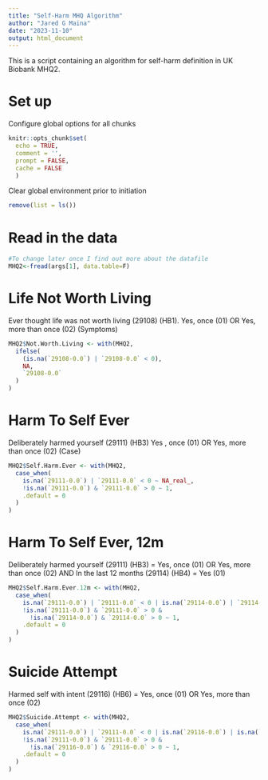 ```yaml
---
title: "Self-Harm MHQ Algorithm"
author: "Jared G Maina"
date: "2023-11-10"
output: html_document
---
```


This is a script containing an algorithm for self-harm definition in UK Biobank MHQ2.

# Set up
Configure global options for all chunks
```r
knitr::opts_chunk$set(
  echo = TRUE,
  comment = '',
  prompt = FALSE,
  cache = FALSE
  )
```

Clear global environment prior to initiation
```r
remove(list = ls())
```

# Read in the data

```r
#To change later once I find out more about the datafile
MHQ2<-fread(args[1], data.table=F)
```

# Life Not Worth Living
Ever thought life was not worth living (29108) (HB1). Yes, once (01) OR Yes, more than once (02) (Symptoms)

```r
MHQ2$Not.Worth.Living <- with(MHQ2,
  ifelse(
    (is.na(`29108-0.0`) | `29108-0.0` < 0),
    NA,
    `29108-0.0`
  )
)
```

# Harm To Self Ever
Deliberately harmed yourself (29111) (HB3) Yes , once (01) OR Yes, more than once (02) (Case)

```r
MHQ2$Self.Harm.Ever <- with(MHQ2,
  case_when(
    is.na(`29111-0.0`) | `29111-0.0` < 0 ~ NA_real_,
    !is.na(`29111-0.0`) & `29111-0.0` > 0 ~ 1,
    .default = 0
  )
)
```

# Harm To Self Ever, 12m
Deliberately harmed yourself (29111) (HB3) = Yes, once (01) OR Yes, more than once (02) AND In the last 12 months (29114) (HB4) = Yes (01)

```r
MHQ2$Self.Harm.Ever.12m <- with(MHQ2,
  case_when(
    is.na(`29111-0.0`) | `29111-0.0` < 0 | is.na(`29114-0.0`) | `29114-0.0` < 0 ~ NA,
    !is.na(`29111-0.0`) & `29111-0.0` > 0 &
      !is.na(`29114-0.0`) & `29114-0.0` > 0 ~ 1,
    .default = 0
  )
)
```

# Suicide Attempt
Harmed self with intent (29116) (HB6) = Yes, once (01) OR Yes, more than once (02)

```r
MHQ2$Suicide.Attempt <- with(MHQ2,
  case_when(
    is.na(`29111-0.0`) | `29111-0.0` < 0 | is.na(`29116-0.0`) | is.na(`29116-0.0`) < 0 ~ NA,
    !is.na(`29111-0.0`) & `29111-0.0` > 0 &
      !is.na(`29116-0.0`) & `29116-0.0` > 0 ~ 1,
    .default = 0
  )
)
```
